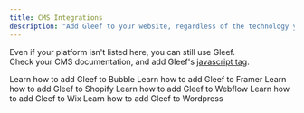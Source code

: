 ```yaml
---
title: CMS Integrations
description: "Add Gleef to your website, regardless of the technology you're using"
---
```


<Note>Even if your platform isn't listed here, you can still use Gleef.<br/>
    Check your CMS documentation, and add Gleef's [javascript tag](./quickstart). </Note>

<CardGroup cols={2}>
    <Card
        title="Bubble"
        icon="bubble"
        href="/integrations/bubble"
    >
        Learn how to add Gleef to Bubble
    </Card>
    <Card
        title="Framer"
        icon="framer"
        href="/integrations/framer"
    >
        Learn how to add Gleef to Framer
    </Card>
    <Card
        title="Shopify"
        icon="shopify"
        href="/integrations/shopify"
    >
        Learn how to add Gleef to Shopify
    </Card>
    <Card
        title="Webflow"
        icon="webflow"
        href="/integrations/webflow"
    >
        Learn how to add Gleef to Webflow
    </Card>
    <Card
        title="Wix"
        icon="wix"
        href="/integrations/wix"
    >
        Learn how to add Gleef to Wix
    </Card>
    <Card
        title="WordPress"
        icon="wordpress"
        href="/integrations/wordpress"
    >
        Learn how to add Gleef to Wordpress
    </Card>
</CardGroup>
